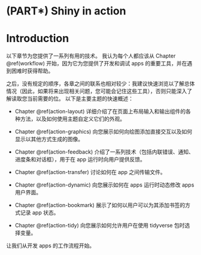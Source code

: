 # (PART\*) Shiny in action {.unnumbered}

# Introduction {#action-intro .unnumbered}

以下章节为您提供了一系列有用的技术。
我认为每个人都应该从 Chapter \@ref(workflow) 开始，因为它为您提供了开发和调试 apps 的重要工具，并在遇到困难时获得帮助。

之后，没有规定的顺序，各章之间的联系也相对较少：我建议快速浏览以了解总体情况（因此，如果将来出现相关问题，您可能会记住这些工具），否则只能深入了解读取您当前需要的位。
以下是主要主题的快速概述：

-   Chapter \@ref(action-layout) 详细介绍了在页面上布局输入和输出组件的各种方法，以及如何使用主题自定义它们的外观。

-   Chapter \@ref(action-graphics) 向您展示如何向绘图添加直接交互以及如何显示以其他方式生成的图像。

-   Chapter \@ref(action-feedback) 介绍了一系列技术（包括内联错误、通知、进度条和对话框），用于在 app 运行时向用户提供反馈。

-   Chapter \@ref(action-transfer) 讨论如何在 app 之间传输文件。

-   Chapter \@ref(action-dynamic) 向您展示如何在 apps 运行时动态修改 apps 用户界面。

-   Chapter \@ref(action-bookmark) 展示了如何以用户可以为其添加书签的方式记录 app 状态。

-   Chapter \@ref(action-tidy) 向您展示如何允许用户在使用 tidyverse 包时选择变量。

让我们从开发 apps 的工作流程开始。


